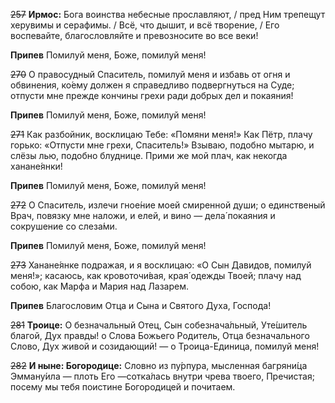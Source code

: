 ~~257~~ **Ирмос:** Бога воинства небесные прославляют, / пред Ним трепещут херувимы и серафимы. / Всё, что дышит, и всё творение, / Его воспевайте, благословляйте и превозносите во все веки!

**Припев** Помилуй меня, Боже, помилуй меня!

~~270~~ О правосудный Спаситель, помилуй меня и избавь от огня и обвинения, ко́ему должен я справедливо подвергнуться на Суде; отпусти мне прежде кончины грехи ради добрых дел и покаяния!

**Припев** Помилуй меня, Боже, помилуй меня!

~~271~~ Как разбойник, восклицаю Тебе: «Помяни меня!» Как Пётр, плачу горько: «Отпусти мне грехи, Спаситель!» Взываю, подобно мытарю, и слёзы лью, подобно блуднице. Прими же мой плач, как некогда ханане́янки!

**Припев** Помилуй меня, Боже, помилуй меня!

~~272~~ О Спаситель, излечи гное́ние моей смиренной души; о единственый Врач, повязку мне наложи, и елей, и вино — дела́ покаяния и сокрушение со слеза́ми.

**Припев** Помилуй меня, Боже, помилуй меня!

~~273~~ Ханане́янке подражая, и я восклицаю: «О Сын Давидов, помилуй меня!»; касаюсь, как кровоточи́вая, края́ одежды Твоей; плачу над собою, как Марфа и Мария над Лазарем.

**Припев** Благословим Отца и Сына и Святого Духа, Господа!

~~281~~ **Троице:** О безначальный Отец, Сын собезнача́льный, Уте́шитель благой, Дух правды! о Слова Божьего Родитель, Отца безначального Слово, Дух живой и созидающий! — о Троица-Единица, помилуй меня!

~~282~~ **И ныне: Богородице:** Словно из пу́рпура, мысленная багряни́ца Эмману́ила — плоть Его —сотка́лась внутри чрева твоего, Пречистая; посему мы тебя поистине Богородицей и почитаем.
